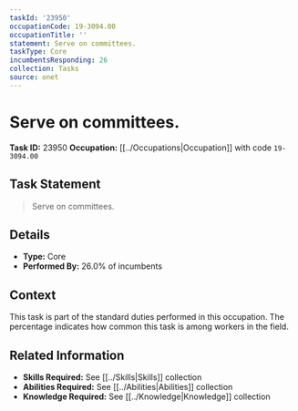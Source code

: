 ```yaml
---
taskId: '23950'
occupationCode: 19-3094.00
occupationTitle: ''
statement: Serve on committees.
taskType: Core
incumbentsResponding: 26
collection: Tasks
source: onet
---
```

# Serve on committees.

**Task ID:** 23950
**Occupation:** [[../Occupations|Occupation]] with code `19-3094.00`

## Task Statement

> Serve on committees.

## Details

- **Type:** Core
- **Performed By:** 26.0% of incumbents

## Context

This task is part of the standard duties performed in this occupation. The percentage indicates how common this task is among workers in the field.

## Related Information

- **Skills Required:** See [[../Skills|Skills]] collection
- **Abilities Required:** See [[../Abilities|Abilities]] collection
- **Knowledge Required:** See [[../Knowledge|Knowledge]] collection
